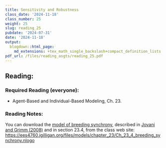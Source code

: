 ```yaml
---
title: Sensitivity and Robustness
class_date: '2024-11-18'
class_number: 25
weight: 25
slug: reading_25
pubdate: '2024-07-31'
date: '2024-11-18'
output:
  blogdown::html_page:
    md_extensions: +tex_math_single_backslash+compact_definition_lists
pdf_url: /files/reading_asgts/reading_25.pdf
---
```

## Reading:

### Required Reading (everyone):

* Agent-Based and Individual-Based Modeling, Ch. 23.

### Reading Notes:

You can download the [model of breeding synchrony](/files/models/chapter_23/Ch_23_4_breeding_synchrony.nlogo), described in [Jovani and Grimm (2008)](/files/models/chapter_05/Jovani_Grimm_2008_Breeding.pdf) and in section 23.4, from the class web site: <https://ees4760.jgilligan.org/files/models/chapter_23/Ch_23_4_breeding_synchrony.nlogo>
